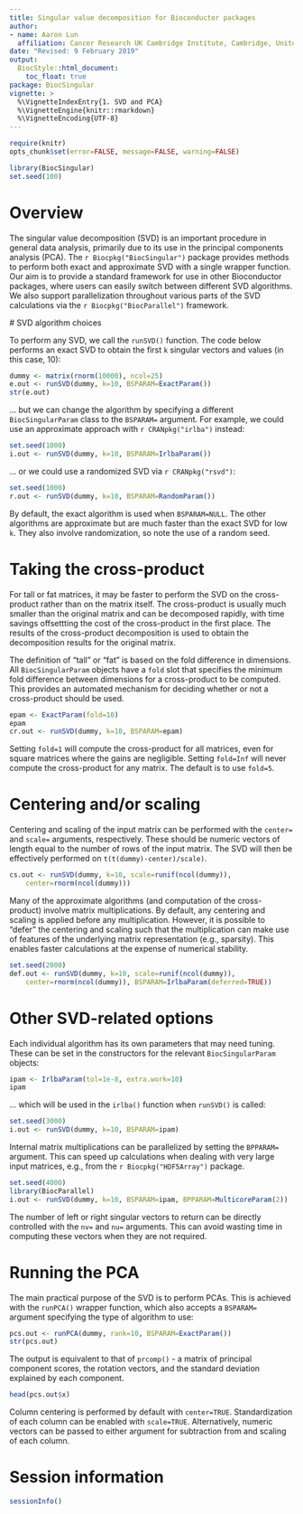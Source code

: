 ```yaml
---
title: Singular value decomposition for Bioconductor packages 
author: 
- name: Aaron Lun
  affiliation: Cancer Research UK Cambridge Institute, Cambridge, United Kingdom
date: "Revised: 9 February 2019"
output:
  BiocStyle::html_document:
    toc_float: true
package: BiocSingular 
vignette: >
  %\VignetteIndexEntry{1. SVD and PCA} 
  %\VignetteEngine{knitr::rmarkdown}
  %\VignetteEncoding{UTF-8}    
---
```


```r
require(knitr)
opts_chunk$set(error=FALSE, message=FALSE, warning=FALSE)
```

```r
library(BiocSingular)
set.seed(100)
```

# Overview

The singular value decomposition (SVD) is an important procedure in general data analysis, primarily due to its use in the principal components analysis (PCA).
The `r Biocpkg("BiocSingular")` package provides methods to perform both exact and approximate SVD with a single wrapper function.
Our aim is to provide a standard framework for use in other Bioconductor packages, where users can easily switch between different SVD algorithms.
We also support parallelization throughout various parts of the SVD calculations via the `r Biocpkg("BiocParallel")` framework.

# SVD algorithm choices

To perform any SVD, we call the `runSVD()` function.
The code below performs an exact SVD to obtain the first `k` singular vectors and values (in this case, 10):

```r
dummy <- matrix(rnorm(10000), ncol=25)
e.out <- runSVD(dummy, k=10, BSPARAM=ExactParam())
str(e.out)
```

... but we can change the algorithm by specifying a different `BiocSingularParam` class to the `BSPARAM=` argument.
For example, we could use an approximate approach with `r CRANpkg("irlba")` instead:

```r
set.seed(1000)
i.out <- runSVD(dummy, k=10, BSPARAM=IrlbaParam())
```

... or we could use a randomized SVD via `r CRANpkg("rsvd")`:

```r
set.seed(1000)
r.out <- runSVD(dummy, k=10, BSPARAM=RandomParam())
```

By default, the exact algorithm is used when `BSPARAM=NULL`. 
The other algorithms are approximate but are much faster than the exact SVD for low `k`.
They also involve randomization, so note the use of a random seed.

# Taking the cross-product

For tall or fat matrices, it may be faster to perform the SVD on the cross-product rather than on the matrix itself.
The cross-product is usually much smaller than the original matrix and can be decomposed rapidly, with time savings offsettting the cost of the cross-product in the first place.
The results of the cross-product decomposition is used to obtain the decomposition results for the original matrix.

The definition of "tall" or "fat" is based on the fold difference in dimensions.
All `BiocSingularParam` objects have a `fold` slot that specifies the minimum fold difference between dimensions for a cross-product to be computed.
This provides an automated mechanism for deciding whether or not a cross-product should be used.

```r
epam <- ExactParam(fold=10)
epam
cr.out <- runSVD(dummy, k=10, BSPARAM=epam)
```

Setting `fold=1` will compute the cross-product for all matrices, even for square matrices where the gains are negligible.
Setting `fold=Inf` will never compute the cross-product for any matrix.
The default is to use `fold=5`.

# Centering and/or scaling

Centering and scaling of the input matrix can be performed with the `center=` and `scale=` arguments, respectively.
These should be numeric vectors of length equal to the number of rows of the input matrix.
The SVD will then be effectively performed on `t(t(dummy)-center)/scale)`.

```r
cs.out <- runSVD(dummy, k=10, scale=runif(ncol(dummy)), 
    center=rnorm(ncol(dummy)))
```

Many of the approximate algorithms (and computation of the cross-product) involve matrix multiplications.
By default, any centering and scaling is applied before any multiplication.
However, it is possible to "defer" the centering and scaling such that the multiplication can make use of features of the underlying matrix representation (e.g., sparsity).
This enables faster calculations at the expense of numerical stability.

```r
set.seed(2000)
def.out <- runSVD(dummy, k=10, scale=runif(ncol(dummy)), 
    center=rnorm(ncol(dummy)), BSPARAM=IrlbaParam(deferred=TRUE))
```

# Other SVD-related options

Each individual algorithm has its own parameters that may need tuning.
These can be set in the constructors for the relevant `BiocSingularParam` objects:

```r
ipam <- IrlbaParam(tol=1e-8, extra.work=10)
ipam
```

... which will be used in the `irlba()` function when `runSVD()` is called:

```r
set.seed(3000)
i.out <- runSVD(dummy, k=10, BSPARAM=ipam)
```

Internal matrix multiplications can be parallelized by setting the `BPPARAM=` argument.
This can speed up calculations when dealing with very large input matrices, e.g., from the `r Biocpkg("HDF5Array")` package.

```r
set.seed(4000)
library(BiocParallel)
i.out <- runSVD(dummy, k=10, BSPARAM=ipam, BPPARAM=MulticoreParam(2))
```

The number of left or right singular vectors to return can be directly controlled with the `nv=` and `nu=` arguments.
This can avoid wasting time in computing these vectors when they are not required.

# Running the PCA

The main practical purpose of the SVD is to perform PCAs.
This is achieved with the `runPCA()` wrapper function, which also accepts a `BSPARAM=` argument specifying the type of algorithm to use:

```r
pcs.out <- runPCA(dummy, rank=10, BSPARAM=ExactParam())
str(pcs.out)
```

The output is equivalent to that of `prcomp()` - a matrix of principal component scores, the rotation vectors, and the standard deviation explained by each component.

```r
head(pcs.out$x)
```

Column centering is performed by default with `center=TRUE`.
Standardization of each column can be enabled with `scale=TRUE`.
Alternatively, numeric vectors can be passed to either argument for subtraction from and scaling of each column.

# Session information

```r
sessionInfo()
```
